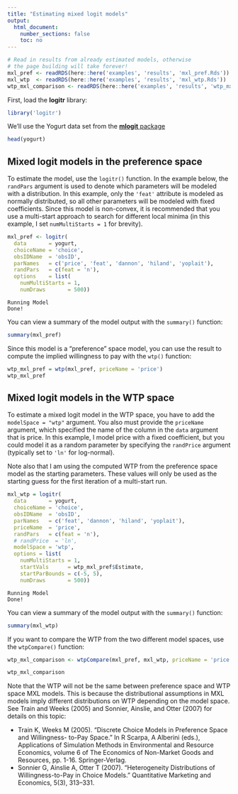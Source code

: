 ```yaml
---
title: "Estimating mixed logit models"
output:
  html_document:
    number_sections: false
    toc: no
---
```


```r
# Read in results from already estimated models, otherwise 
# the page building will take forever!
mxl_pref <- readRDS(here::here('examples', 'results', 'mxl_pref.Rds'))
mxl_wtp  <- readRDS(here::here('examples', 'results', 'mxl_wtp.Rds'))
wtp_mxl_comparison <- readRDS(here::here('examples', 'results', 'wtp_mxl_comparison.Rds'))
```

First, load the **logitr** library:
```r
library('logitr')
```

We'll use the Yogurt data set from the [**mlogit** package](https://cran.r-project.org/web/packages/mlogit/index.html)
```r
head(yogurt)
```

## Mixed logit models in the preference space

To estimate the model, use the `logitr()` function. In the example below, the `randPars` argument is used to denote which parameters will be modeled with a distribution. In this example, only the `'feat'` attribute is modeled as normally distributed, so all other parameters will be modeled with fixed coefficients. Since this model is non-convex, it is recommended that you use a multi-start approach to search for different local minima (in this example, I set `numMultiStarts = 1` for brevity).
```r
mxl_pref <- logitr(
  data       = yogurt,
  choiceName = 'choice',
  obsIDName  = 'obsID',
  parNames   = c('price', 'feat', 'dannon', 'hiland', 'yoplait'),
  randPars   = c(feat = 'n'),
  options    = list(
    numMultiStarts = 1,
    numDraws       = 500))
```
```
Running Model
Done!
```

You can view a summary of the model output with the `summary()` function:
```r
summary(mxl_pref)
```

Since this model is a "preference" space model, you can use the result to compute the implied willingness to pay with the `wtp()` function:
```r
wtp_mxl_pref = wtp(mxl_pref, priceName = 'price')
wtp_mxl_pref
```

## Mixed logit models in the WTP space

To estimate a mixed logit model in the WTP space, you have to add the `modelSpace = "wtp"` argument. You also must provide the `priceName` argument, which specified the name of the column in the `data` argument that is price. In this example, I model price with a fixed coefficient, but you could model it as a random parameter by specifying the `randPrice` argument (typically set to `'ln'` for log-normal).

Note also that I am using the computed WTP from the preference space model as the starting parameters. These values will only be used as the starting guess for the first iteration of a multi-start run.
```r
mxl_wtp = logitr(
  data       = yogurt,
  choiceName = 'choice',
  obsIDName  = 'obsID',
  parNames   = c('feat', 'dannon', 'hiland', 'yoplait'),
  priceName  = 'price',
  randPars   = c(feat = 'n'),
  # randPrice  = 'ln',
  modelSpace = 'wtp',
  options = list(
    numMultiStarts = 1,
    startVals      = wtp_mxl_pref$Estimate,
    startParBounds = c(-5, 5),
    numDraws       = 500))
```
```
Running Model
Done!
```

You can view a summary of the model output with the `summary()` function:
```r
summary(mxl_wtp)
```

If you want to compare the WTP from the two different model spaces, use the `wtpCompare()` function:
```r
wtp_mxl_comparison <- wtpCompare(mxl_pref, mxl_wtp, priceName = 'price')
```
```r
wtp_mxl_comparison
```

Note that the WTP will not be the same between preference space and WTP space MXL models. This is because the distributional assumptions in MXL models imply different distributions on WTP depending on the model space. See Train and Weeks (2005) and Sonnier, Ainslie, and Otter (2007) for details on this topic:

- Train K, Weeks M (2005). “Discrete Choice Models in Preference Space and Willingness- to-Pay Space.” In R Scarpa, A Alberini (eds.), Applications of Simulation Methods in Environmental and Resource Economics, volume 6 of The Economics of Non-Market Goods and Resources, pp. 1-16. Springer-Verlag.
- Sonnier G, Ainslie A, Otter T (2007). "Heterogeneity Distributions of Willingness-to-Pay in Choice Models." Quantitative Marketing and Economics, 5(3), 313–331.
